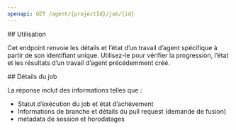 ```yaml
---
openapi: GET /agent/{projectId}/job/{id}
---
```


<div id="usage">
  ## Utilisation
</div>

Cet endpoint renvoie les détails et l’état d’un travail d’agent spécifique à partir de son identifiant unique. Utilisez-le pour vérifier la progression, l’état et les résultats d’un travail d’agent précédemment créé.

<div id="job-details">
  ## Détails du job
</div>

La réponse inclut des informations telles que :

- Statut d’exécution du job et état d’achèvement
- Informations de branche et détails du pull request (demande de fusion)
- metadata de session et horodatages
